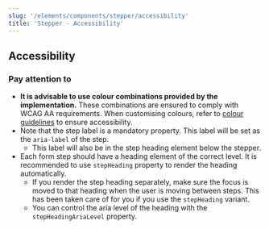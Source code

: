 ```yaml
---
slug: '/elements/components/stepper/accessibility'
title: 'Stepper - Accessibility'
---
```




## Accessibility

### Pay attention to
- **It is advisable to use colour combinations provided by the implementation.** These combinations are ensured to comply with WCAG AA requirements. When customising colours, refer to [colour guidelines](/design-tokens/colour "Colour") to ensure accessibility.
- Note that the step label is a mandatory property. This label will be set as the `aria-label` of the step.
  - This label will also be in the step heading element below the stepper.
- Each form step should have a heading element of the correct level. It is recommended to use `stepHeading` property to render the heading automatically.
  - If you render the step heading separately, make sure the focus is moved to that heading when the user is moving between steps. This has been taken care of for you if you use the `stepHeading` variant.
  - You can control the aria level of the heading with the `stepHeadingAriaLevel` property.
